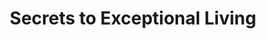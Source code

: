 ---
title: "Secrets to Exceptional Living"
subtitle: ""
creator: "Joyce Meyer"
categories: ["books"]
featuredImage: "../src/assets/images/item/books/DSC02880-5.png"
views: ["../src/assets/images/item/books/DSC02880-5.png"]
audio:
    - "/audio/box3/susan-tpn3.mp3"
nextItem: ["richdadscashflowquadrant"]
---